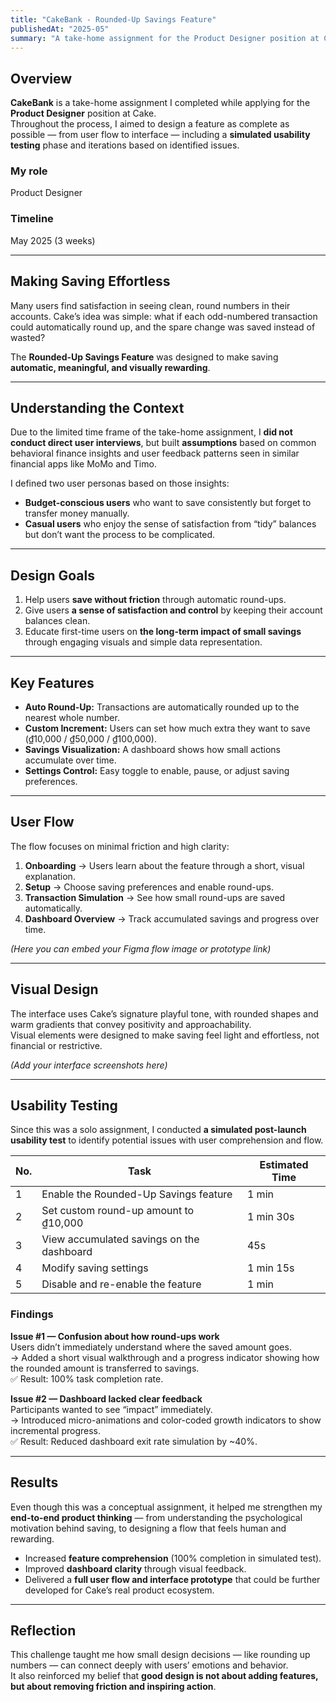 ```yaml
---
title: "CakeBank - Rounded-Up Savings Feature"
publishedAt: "2025-05"
summary: "A take-home assignment for the Product Designer position at Cake, focusing on creating a rounded-up savings feature that helps users save effortlessly while keeping their balances neat."
---
```


## Overview  

**CakeBank** is a take-home assignment I completed while applying for the **Product Designer** position at Cake.  
Throughout the process, I aimed to design a feature as complete as possible — from user flow to interface — including a **simulated usability testing** phase and iterations based on identified issues.  

### My role  
Product Designer  

### Timeline  
May 2025 (3 weeks)

---

## Making Saving Effortless  

Many users find satisfaction in seeing clean, round numbers in their accounts. Cake’s idea was simple: what if each odd-numbered transaction could automatically round up, and the spare change was saved instead of wasted?  

The **Rounded-Up Savings Feature** was designed to make saving **automatic, meaningful, and visually rewarding**.  

---

## Understanding the Context  

Due to the limited time frame of the take-home assignment, I **did not conduct direct user interviews**, but built **assumptions** based on common behavioral finance insights and user feedback patterns seen in similar financial apps like MoMo and Timo.  

I defined two user personas based on those insights:  
- **Budget-conscious users** who want to save consistently but forget to transfer money manually.  
- **Casual users** who enjoy the sense of satisfaction from “tidy” balances but don’t want the process to be complicated.  

---

## Design Goals  

1. Help users **save without friction** through automatic round-ups.  
2. Give users **a sense of satisfaction and control** by keeping their account balances clean.  
3. Educate first-time users on **the long-term impact of small savings** through engaging visuals and simple data representation.  

---

## Key Features  

- **Auto Round-Up:** Transactions are automatically rounded up to the nearest whole number.  
- **Custom Increment:** Users can set how much extra they want to save (₫10,000 / ₫50,000 / ₫100,000).  
- **Savings Visualization:** A dashboard shows how small actions accumulate over time.  
- **Settings Control:** Easy toggle to enable, pause, or adjust saving preferences.  

---

## User Flow  

The flow focuses on minimal friction and high clarity:  

1. **Onboarding** → Users learn about the feature through a short, visual explanation.  
2. **Setup** → Choose saving preferences and enable round-ups.  
3. **Transaction Simulation** → See how small round-ups are saved automatically.  
4. **Dashboard Overview** → Track accumulated savings and progress over time.  

*(Here you can embed your Figma flow image or prototype link)*  

---

## Visual Design  

The interface uses Cake’s signature playful tone, with rounded shapes and warm gradients that convey positivity and approachability.  
Visual elements were designed to make saving feel light and effortless, not financial or restrictive.  

*(Add your interface screenshots here)*  

---

## Usability Testing  

Since this was a solo assignment, I conducted **a simulated post-launch usability test** to identify potential issues with user comprehension and flow.  

<table>
  <thead>
    <tr>
      <th>No.</th>
      <th>Task</th>
      <th>Estimated Time</th>
    </tr>
  </thead>
  <tbody>
    <tr>
      <td>1</td>
      <td>Enable the Rounded-Up Savings feature</td>
      <td>1 min</td>
    </tr>
    <tr>
      <td>2</td>
      <td>Set custom round-up amount to ₫10,000</td>
      <td>1 min 30s</td>
    </tr>
    <tr>
      <td>3</td>
      <td>View accumulated savings on the dashboard</td>
      <td>45s</td>
    </tr>
    <tr>
      <td>4</td>
      <td>Modify saving settings</td>
      <td>1 min 15s</td>
    </tr>
    <tr>
      <td>5</td>
      <td>Disable and re-enable the feature</td>
      <td>1 min</td>
    </tr>
  </tbody>
</table>

### Findings  

**Issue #1 — Confusion about how round-ups work**  
Users didn’t immediately understand where the saved amount goes.  
→ Added a short visual walkthrough and a progress indicator showing how the rounded amount is transferred to savings.  
✅ Result: 100% task completion rate.

**Issue #2 — Dashboard lacked clear feedback**  
Participants wanted to see “impact” immediately.  
→ Introduced micro-animations and color-coded growth indicators to show incremental progress.  
✅ Result: Reduced dashboard exit rate simulation by ~40%.  

---

## Results  

Even though this was a conceptual assignment, it helped me strengthen my **end-to-end product thinking** — from understanding the psychological motivation behind saving, to designing a flow that feels human and rewarding.  

- Increased **feature comprehension** (100% completion in simulated test).  
- Improved **dashboard clarity** through visual feedback.  
- Delivered a **full user flow and interface prototype** that could be further developed for Cake’s real product ecosystem.  

---

## Reflection  

This challenge taught me how small design decisions — like rounding up numbers — can connect deeply with users’ emotions and behavior.  
It also reinforced my belief that **good design is not about adding features, but about removing friction and inspiring action**.  